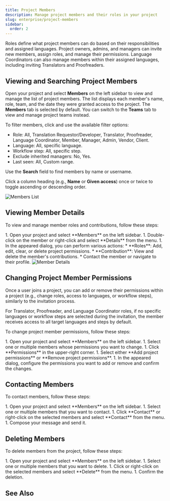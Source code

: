 ```yaml
---
title: Project Members
description: Manage project members and their roles in your project
slug: enterprise/project-members
sidebar:
  order: 2
---
```



Roles define what project members can do based on their responsibilities and assigned languages. Project owners, admins, and managers can invite new members, assign roles, and manage their permissions. Language Coordinators can also manage members within their assigned languages, including inviting Translators and Proofreaders.

## Viewing and Searching Project Members

Open your project and select **Members** on the left sidebar to view and manage the list of project members. The list displays each member's name, role, team, and the date they were granted access to the project. The **Members** tab is selected by default. You can switch to the **Teams** tab to view and manage project teams instead.

To filter members, click <Icon name="mdi:filter-variant" class="inline-icon" /> and use the available filter options:

* Role: All, Translation Requestor/Developer, Translator, Proofreader, Language Coordinator, Member, Manager, Admin, Vendor, Client.
* Language: All, specific language.
* Workflow step: All, specific step.
* Exclude inherited managers: No, Yes.
* Last seen: All, Custom range.

Use the **Search** field to find members by name or username.

Click a column heading (e.g., **Name** or **Given access**) once or twice to toggle ascending or descending order.

<Image src={membersList} alt="Members List" />

## Viewing Member Details

To view and manage member roles and contributions, follow these steps:

<Steps>
  1. Open your project and select **Members** on the left sidebar.
  1. Double-click on the member or right-click and select **Details** from the menu.
  1. In the appeared dialog, you can perform various actions:
      * **Roles**: Add, edit, clear, or delete project permissions.
      * **Contribution**: View and delete the member's contributions.
      * Contact the member or navigate to their profile.
</Steps>

<Image src={memberDetails} alt="Member Details" class="width-lg crowdin-modal" />

## Changing Project Member Permissions

Once a user joins a project, you can add or remove their permissions within a project (e.g., change roles, access to languages, or workflow steps), similarly to the invitation process.

For Translator, Proofreader, and Language Coordinator roles, if no specific languages or workflow steps are selected during the invitation, the member receives access to all target languages and steps by default.

To change project member permissions, follow these steps:

<Steps>
  1. Open your project and select **Members** on the left sidebar.
  1. Select one or multiple members whose permissions you want to change.
  1. Click **Permissions** in the upper-right corner.
  1. Select either **Add project permissions** or **Remove project permissions**.
  1. In the appeared dialog, configure the permissions you want to add or remove and confirm the changes.
</Steps>

## Contacting Members

To contact members, follow these steps:

<Steps>
  1. Open your project and select **Members** on the left sidebar.
  1. Select one or multiple members that you want to contact.
  1. Click **Contact** or right-click on the selected members and select **Contact** from the menu.
  1. Compose your message and send it.
</Steps>

## Deleting Members

To delete members from the project, follow these steps:

<Steps>
  1. Open your project and select **Members** on the left sidebar.
  1. Select one or multiple members that you want to delete.
  1. Click <Icon name="mdi:delete" class="inline-icon" /> or right-click on the selected members and select **Delete** from the menu.
  1. Confirm the deletion.
</Steps>

## See Also

<CardGrid>
  <LinkCard
    title="Inviting People"
    description="Learn how to invite people to your translation project."
    href="/enterprise/inviting-people/"
  />
  <LinkCard
    title="Roles"
    description="Learn more about the roles and permissions in Crowdin."
    href="/enterprise/roles/"
  />
</CardGrid>

